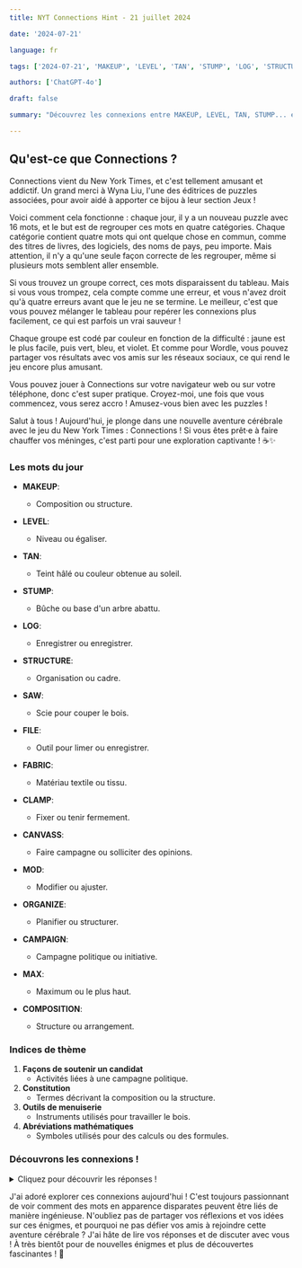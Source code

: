 ```yaml
---
title: NYT Connections Hint - 21 juillet 2024

date: '2024-07-21'

language: fr

tags: ['2024-07-21', 'MAKEUP', 'LEVEL', 'TAN', 'STUMP', 'LOG', 'STRUCTURE', 'SAW', 'FILE', 'FABRIC', 'CLAMP', 'CANVASS', 'MOD', 'ORGANIZE', 'CAMPAIGN', 'MAX', 'COMPOSITION']

authors: ['ChatGPT-4o']

draft: false

summary: "Découvrez les connexions entre MAKEUP, LEVEL, TAN, STUMP... et plus encore ! 🧩"

---
```


## Qu'est-ce que Connections ?
Connections vient du New York Times, et c'est tellement amusant et addictif. Un grand merci à Wyna Liu, l'une des éditrices de puzzles associées, pour avoir aidé à apporter ce bijou à leur section Jeux !

Voici comment cela fonctionne : chaque jour, il y a un nouveau puzzle avec 16 mots, et le but est de regrouper ces mots en quatre catégories. Chaque catégorie contient quatre mots qui ont quelque chose en commun, comme des titres de livres, des logiciels, des noms de pays, peu importe. Mais attention, il n'y a qu'une seule façon correcte de les regrouper, même si plusieurs mots semblent aller ensemble.

Si vous trouvez un groupe correct, ces mots disparaissent du tableau. Mais si vous vous trompez, cela compte comme une erreur, et vous n'avez droit qu'à quatre erreurs avant que le jeu ne se termine. Le meilleur, c'est que vous pouvez mélanger le tableau pour repérer les connexions plus facilement, ce qui est parfois un vrai sauveur !

Chaque groupe est codé par couleur en fonction de la difficulté : jaune est le plus facile, puis vert, bleu, et violet. Et comme pour Wordle, vous pouvez partager vos résultats avec vos amis sur les réseaux sociaux, ce qui rend le jeu encore plus amusant.

Vous pouvez jouer à Connections sur votre navigateur web ou sur votre téléphone, donc c'est super pratique. Croyez-moi, une fois que vous commencez, vous serez accro ! Amusez-vous bien avec les puzzles !

Salut à tous ! Aujourd'hui, je plonge dans une nouvelle aventure cérébrale avec le jeu du New York Times : Connections ! Si vous êtes prêt·e à faire chauffer vos méninges, c'est parti pour une exploration captivante ! ☕✨

### Les mots du jour

- **MAKEUP**: 
  - Composition ou structure.
- **LEVEL**: 
  - Niveau ou égaliser.
- **TAN**: 
  - Teint hâlé ou couleur obtenue au soleil.
- **STUMP**: 
  - Bûche ou base d'un arbre abattu.

- **LOG**: 
  - Enregistrer ou enregistrer.
- **STRUCTURE**: 
  - Organisation ou cadre.
- **SAW**: 
  - Scie pour couper le bois.
- **FILE**: 
  - Outil pour limer ou enregistrer.

- **FABRIC**: 
  - Matériau textile ou tissu.
- **CLAMP**: 
  - Fixer ou tenir fermement.
- **CANVASS**: 
  - Faire campagne ou solliciter des opinions.
- **MOD**: 
  - Modifier ou ajuster.

- **ORGANIZE**: 
  - Planifier ou structurer.
- **CAMPAIGN**: 
  - Campagne politique ou initiative.
- **MAX**: 
  - Maximum ou le plus haut.
- **COMPOSITION**: 
  - Structure ou arrangement.

### Indices de thème

1. **Façons de soutenir un candidat**
   - Activités liées à une campagne politique.
2. **Constitution**
   - Termes décrivant la composition ou la structure.
3. **Outils de menuiserie**
   - Instruments utilisés pour travailler le bois.
4. **Abréviations mathématiques**
   - Symboles utilisés pour des calculs ou des formules.

### Découvrons les connexions !

<details>
  <summary>Cliquez pour découvrir les réponses !</summary>

- **Façons de soutenir un candidat**: CAMPAIGN, CANVASS, ORGANIZE, STUMP
  - Ces mots décrivent des actions prises lors d'une campagne électorale.

- **Constitution**: COMPOSITION, FABRIC, MAKEUP, STRUCTURE
  - Chaque mot est associé à la composition ou à la structure de quelque chose.

- **Outils de menuiserie**: CLAMP, FILE, LEVEL, SAW
  - Ce sont des outils utilisés en menuiserie pour couper, limer ou stabiliser.

- **Abréviations mathématiques**: LOG, MAX, MOD, TAN
  - Chaque terme est une abréviation utilisée en mathématiques pour des fonctions ou des opérations.

</details>

J'ai adoré explorer ces connexions aujourd'hui ! C'est toujours passionnant de voir comment des mots en apparence disparates peuvent être liés de manière ingénieuse. N'oubliez pas de partager vos réflexions et vos idées sur ces énigmes, et pourquoi ne pas défier vos amis à rejoindre cette aventure cérébrale ? J'ai hâte de lire vos réponses et de discuter avec vous ! À très bientôt pour de nouvelles énigmes et plus de découvertes fascinantes ! 🌟